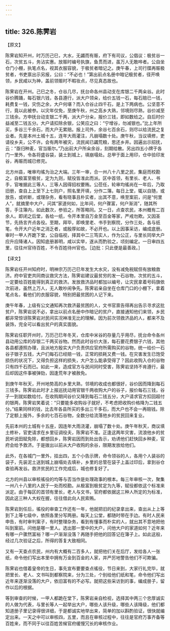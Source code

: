 ```yaml
---
---
---
```

title: 326.陈霁岩
---



【原文】

陈霁岩知开州，时万历己巳，大水，无蠲而有赈，府下有司议，公倡议：极贫谷一石，次贫五斗，务沾实惠。放赈时编号执旗，鱼贯而进，虽万人无敢哗者。公自坐仓门小棚，执笔点名，视其衣服容貌，于极贫者暗记之。庚午春，上司行牒再赈极贫者，书吏禀出示另报，公曰：“不必也！”第出前点名册中暗记极贫者，径开唤领，乡民咸以为神，盖前领赈时不暇妆点，尽见真态故也。

陈霁岩在开州。己巳之冬，仓谷几尽，抚台命各州县动支在库银二千两籴谷。此时谷价腾踊，每石银六钱，各县遵行，派大户领籴，给价五钱一石，每石赔已一钱，耗费复一钱，灾伤之余，大户何堪？而入仓谷止四千石，是上下两病也。公坚意不行，竟以此被参。以灾年仅免，至庚午秋，州之高乡大熟，邻境则尽熟，谷价减至三钱余。方申抚台动支银二千两，派大户分籴，报价三钱，即如数给之。自后时价益减至二钱五分。大户请扣除余银，公笑应之曰：“宁增谷，勿减银也。”比上年所买，多谷三千余石，而大户无累赔。报上司外，余谷七百余石，则尽以给流民之复业者。先是本州土城十五，连年大雨灌注，凡崩塌数十处。庚午秋，当议填修，吏请役乡夫，公不许。会有两年被灾，流民闻已蠲荒粮，思还乡井。因遍出示招抚，云：“亟归种麦，官当赈尔。”乃出前大户所籴余谷，刻期给散。另出四五小牌于各门一里外，令各将盛谷袋，装土到城上，填崩塌处。总甲于面上用印，仓中验印发谷，再赈而城已修完。

北方州县，唯审均徭为治之大端。三年一审，合一州八十八里之民，集庭而校勘之，自极富至极贫，定为九则，赋役皆准此而派。区中首领，有里长、老人、书手，官唯据此三等人，三等人因得招权要贿。公莅任，轮审均徭尚在一年后，乃取旧册，查自上上至下上七则户，照名里开填，分作二簿。每日上堂，辄以自随，或放告，或听断，或理杂务，看有晓事且朴实者，出其不意，唤至案前，问是“何里人”，就摘里中大户，问其“家道何如，比年间，何户骤富，何户渐消”，随其所答，手注簿内，如此数次，参验之，所答略同。又一日，点查农民，本州概有二百余人。即闭之后堂，各给一纸，令开本里自万金至百金等家，严戒勿欺。又因圣节，先扬言齐点各役。至期，拜毕，即唤里老、书手到察院，分作三处，各与纸笔，令开大户近年之消乏者，或殷厚如故，不必开也。以上因事采访，编成底册。审时一甲人齐跪下堂，公自临视，择其中二三笃实人，作为公正，与里长同举大户应升应降诸人。因知底册甚明，咸以实举，遂从而酌验之，顷刻编定。一日审四五里，往往州官待百姓，不令百姓待州官也。［边批：只此便是最善政。］

【译文】

陈霁岩任开州知府时，明神宗万历己巳年发生大水灾，没有减免税赋但有放粮救济。府中官吏共同商议救灾方法，陈霁岩建议最贫穷的发一石谷物，次贫的五斗，一定要给百姓能得到真正的救济。发放救济品时都加以编号，让灾民拿着号码旗依次前进，虽然上万人，无人敢吵闹争先。陈霁岩亲自坐在仓库门口的小棚下，拿着笔点名，看他们的衣服容貌，特别把最贫困的人记下来。

庚午年春，上级有公文通知再次救济最贫困的人，文书官禀告得再出告示寻求这批贫户，陈霁岩说不必，拿出以前点名册中作暗记的贫户，直接通知他们来领，乡民都非常惊讶陈霁岩对民间实况神准无比的理解。因为前次领救济品的人，都来不及装饰，完全可以看出贫户的真实面貌。

陈霁岩任职开州时，万历己巳年冬天，仓库中米谷的存量几乎用尽，抚台命令各州县动用公库的存银二千两买谷物。然而此时谷价大涨，每石要花费银子六钱，其他各县都遵照办理，且派地方殷实大户负责供应官府所需购买的谷物，统一给价一石谷子银子五钱，大户们每石已经赔一钱，正常的损耗又费一钱。在灾害发生已饱受损伤的状况下，又得负担这样的损失，大户怎么能承受得了？因此收购入仓的谷物只有四千石而已。如此一来，造成官方与民间同时受害，陈霁岩坚持不肯遵行，最后却因这件事被弹劾，因逢荒年才被赦免。

到庚午年秋天，开州地势高的乡里大熟，邻境的收成也都很好，谷价因而降到每石三钱多。陈霁岩此时才上报巡抚动用官银千两收购大户的谷子，报价每石三钱，谷子一到就如数给付。在收购期间谷价又降到每石二钱五分，大户请求官方扣回超付的银两，陈霁岩笑着说：“只要能多收购谷子就好，不考虑把收购价格降为二钱五分。”结果同样的钱，比去年各县所买的多出三千多石，而大户也不会一再赔钱。除了定额上报外，多余的七百石谷物，全数分给流落他乡的贫民回来复业。

先前本州的土城有十五座，因连年大雨浇灌，崩塌了数十处。庚午年秋天，商议填土修补，官吏请求在乡里征调役夫，陈霁岩不准。正逢这两年灾害，流浪他乡的贫民听说田赋免除，都想回乡，陈霁岩因而到处出告示，劝诱他们赶快回乡种麦，官府会给予救济。于是拨出以前从大户收购的余谷，限期发放给他们。

此外，在各城门一里外，挂出四，五个小告示牌，命令领谷的人，各用个人装谷的袋子，先装泥土送到城上崩塌处去填补，乡里的总管在袋子上盖过印后，拿到谷仓查验再发谷。救济贫民的工作完成后，城也修复好了。

北方的州县以审核徭役的均等与否当作是处理政事的根本。每三年审核一次，聚集一州八十八里的人民于一处而校勘。从极富到极贫定为九等，赋役都依这个标准来派定。由于每区的首领有里长，老人与文书，官府都依据这三种人所定的为标准，因此这三种人大权在握，往往借此向人民索贿。

陈霁岩到任后，徭役的审查工作还有一年，他就把旧的纪录拿出来，查出从上上等到下上等七级中，依照各里分写两册。每天上公堂，都随时带在手边。有时人民来申告，有时审判案子，有时整理杂务，看到有懂事而朴实的人，就出其不意地把他叫到案前。问他是哪一里人。选出那一里中的大户，问他大户的家道如何？近年来有哪一户骤然富裕？哪一户渐渐没落？再随手把他的回答记在簿子上。如此这般，经过几次验证之后，所得的答复大致相同。

又有一天查点农民，州内有大概有二百多人，就把他们关在后厅，发给各人一张纸，命令他们写出本里中拥有万金到百金的人家，并严厉地警告他们不可欺骗。

陈霁岩也借着皇帝的生日，事先宣布要要查点徭役，节日来到，大家行礼完毕，就把里长、老人、文书叫到都察院来，分为三处，个别给他们纸和笔，命令他们写出近年来逐渐没落的大户，依旧富有的不必写。就把这些采访到的事，编成册子，留作以后的根据。

等到审查的时候，一甲人都跪在堂下，陈霁岩亲自检视，选择其中两三个忠厚诚实的人做为代表，与里长等人一起举出大户，哪些人该升级，哪些人该降级，他们都知道册子里记录得很详细，于是都诚实地举出来，简单的加以斟酌验证，很快就编定出来。一天之中可以审核四，五里，而且在审核过程中，往往是官府万事齐备等百姓来，而不同于以往百姓苦候官府缓慢冗长的审核作业。